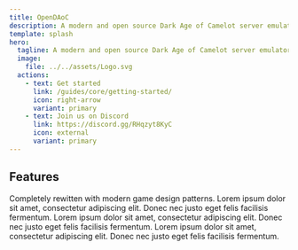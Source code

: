 ```yaml
---
title: OpenDAoC
description: A modern and open source Dark Age of Camelot server emulator.
template: splash
hero:
  tagline: A modern and open source Dark Age of Camelot server emulator.
  image:
    file: ../../assets/Logo.svg
  actions:
    - text: Get started
      link: /guides/core/getting-started/
      icon: right-arrow
      variant: primary
    - text: Join us on Discord
      link: https://discord.gg/RHqzyt8KyC
      icon: external
	  variant: primary
---
```



## Features

<CardGrid stagger>
	<Card title="Modern" icon="pencil">
		Completely rewitten with modern game design patterns.
	</Card>
	<Card title="Feature 2" icon="add-document">
		Lorem ipsum dolor sit amet, consectetur adipiscing elit. Donec nec justo eget felis facilisis fermentum.
	</Card>
	<Card title="Feature 3" icon="setting">
		Lorem ipsum dolor sit amet, consectetur adipiscing elit. Donec nec justo eget felis facilisis fermentum.
	</Card>
	<Card title="Feature 4" icon="open-book">
		Lorem ipsum dolor sit amet, consectetur adipiscing elit. Donec nec justo eget felis facilisis fermentum.
	</Card>
</CardGrid>
